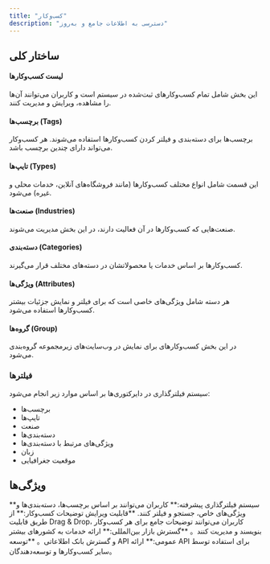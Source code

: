 ```yaml
---
title: "کسب‌وکار"
description: "دسترسی به اطلاعات جامع و به‌روز"
---
```


## ساختار کلی

#### لیست کسب‌وکارها

این بخش شامل تمام کسب‌وکارهای ثبت‌شده در سیستم است و کاربران می‌توانند آن‌ها را مشاهده، ویرایش و مدیریت کنند.

#### برچسب‌ها (Tags)

برچسب‌ها برای دسته‌بندی و فیلتر کردن کسب‌وکارها استفاده می‌شوند. هر کسب‌وکار می‌تواند دارای چندین برچسب باشد.

#### تایپ‌ها (Types)

این قسمت شامل انواع مختلف کسب‌وکارها (مانند فروشگاه‌های آنلاین، خدمات محلی و غیره) می‌شود.

#### صنعت‌ها (Industries)

صنعت‌هایی که کسب‌وکارها در آن فعالیت دارند، در این بخش مدیریت می‌شوند.

#### دسته‌بندی (Categories)

کسب‌وکارها بر اساس خدمات یا محصولاتشان در دسته‌های مختلف قرار می‌گیرند.

#### ویژگی‌ها (Attributes)

هر دسته شامل ویژگی‌های خاصی است که برای فیلتر و نمایش جزئیات بیشتر کسب‌وکارها استفاده می‌شود.

#### گروه‌ها (Group)

در این بخش کسب‌وکارهای برای نمایش در وب‌سایت‌های زیرمجموعه گروه‌بندی می‌شود.

### فیلترها

سیستم فیلترگذاری در دایرکتوری‌ها بر اساس موارد زیر انجام می‌شود:

- برچسب‌ها
- تایپ‌ها
- صنعت
- دسته‌بندی‌ها
- ویژگی‌های مرتبط با دسته‌بندی‌ها
- زبان
- موقعیت جغرافیایی

## ویژگی‌ها

<Check>
  **سیستم فیلترگذاری پیشرفته:** کاربران می‌توانند بر اساس برچسب‌ها، دسته‌بندی‌ها و ویژگی‌های خاص، جستجو و فیلتر کنند.
</Check>

<Check>
  **قابلیت ویرایش توضیحات کسب‌وکار:** از طریق قابلیت Drag & Drop، کاربران می‌توانند توضیحات جامع برای هر کسب‌وکار بنویسند و مدیریت کنند。
</Check>

<Check>
  **گسترش بازار بین‌المللی:** ارائه خدمات به کشورهای بیشتر و گسترش بانک اطلاعاتی。
</Check>

<Check>
  **توسعه API عمومی:** ارائه API برای استفاده توسط سایر کسب‌وکارها و توسعه‌دهندگان。
</Check>